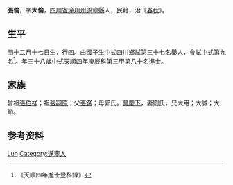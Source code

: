 {{Otheruses|other=名为张伦的其他人物|张伦}}
{{Otheruses|other=名为张大伦的其他人物|张大伦}}
{{明清人物信息框
| 姓名 = 張倫
| 原名 =
| 圖片名稱= 
| 圖片大小 =
| 圖片說明 = 
| 最高職務 =
| 國家 = 大明 
| 爵位 =
| 籍貫 = [[四川省|四川省]][[潼川州|潼川州]][[遂寧縣|遂寧縣]]
| 族裔 = 
| 旗籍 = 
| 字號 = 
| 諡號 =
| 出生日期 = 閏十二月十七日
| 出生地點 =
| 逝世日期 = 
| 逝世地點 =
| 墓葬 =
| 配偶 = 劉氏
| 親屬 = 曾祖[[張伯祥|張伯祥]]，祖[[張嗣原|張嗣原]]，父[[張鑑|張鑑]]，母郭氏
| 出身 =
* 天順四年庚辰科進士
| 經歷 =
| 著作 =  
}}
'''張倫'''{{BD|1423年||？年||}}，字'''大倫'''，[[四川省|四川省]][[潼川州|潼川州]][[遂寧縣|遂寧縣]]人，民籍，治《[[春秋|春秋]]》。

== 生平 ==
閏十二月十七日生，行四。由國子生中式四川鄉試第三十七名[[舉人|舉人]]，[[會試|會試]]中式第九名<ref>《天順四年進士登科錄》</ref>。年三十八歲中式天順四年庚辰科第三甲第八十名進士。

== 家族 ==
曾祖[[張伯祥|張伯祥]]；祖[[張嗣原|張嗣原]]；父[[張鑑|張鑑]]；母郭氏。[[具慶下|具慶下]]，妻劉氏，兄大用；大誠；大節。

== 参考资料 ==
{{reflist}}

{{天順四年庚辰科殿试金榜}}

{{Authority control}}
{{DEFAULTSORT:Zhang张}}
[[Category:张姓|Lun]]
[[Category:遂寧人|Category:遂寧人]]

{{明朝人物小作品}}